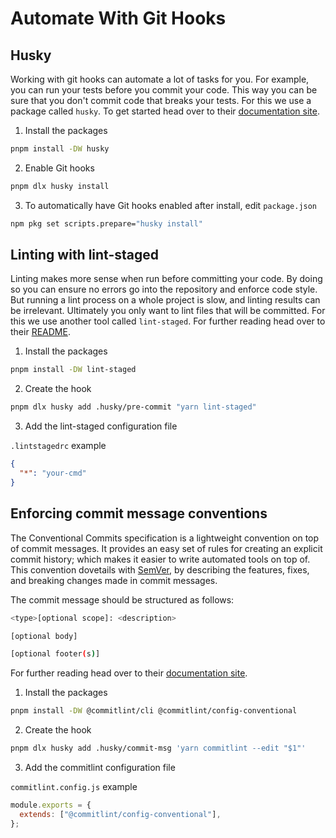 # Automate With Git Hooks

## Husky

Working with git hooks can automate a lot of tasks for you. For example, you can run your tests before you commit your code. This way you can be sure that you don't commit code that breaks your tests. For this we use a package called `husky`. To get started head over to their [documentation site](https://typicode.github.io/husky/getting-started.html).

1. Install the packages

```bash
pnpm install -DW husky
```

2. Enable Git hooks

```bash
pnpm dlx husky install
```

3. To automatically have Git hooks enabled after install, edit `package.json`

```bash
npm pkg set scripts.prepare="husky install"
```

## Linting with lint-staged

Linting makes more sense when run before committing your code. By doing so you can ensure no errors go into the repository and enforce code style. But running a lint process on a whole project is slow, and linting results can be irrelevant. Ultimately you only want to lint files that will be committed. For this we use another tool called `lint-staged`. For further reading head over to their [README](https://github.com/lint-staged/lint-staged).

1. Install the packages

```bash
pnpm install -DW lint-staged
```

2. Create the hook

```bash
pnpm dlx husky add .husky/pre-commit "yarn lint-staged"
```

3. Add the lint-staged configuration file

`.lintstagedrc` example

```json
{
  "*": "your-cmd"
}
```

## Enforcing commit message conventions

The Conventional Commits specification is a lightweight convention on top of commit messages. It provides an easy set of rules for creating an explicit commit history; which makes it easier to write automated tools on top of. This convention dovetails with [SemVer](https://semver.org/), by describing the features, fixes, and breaking changes made in commit messages.

The commit message should be structured as follows:

```bash
<type>[optional scope]: <description>

[optional body]

[optional footer(s)]
```

For further reading head over to their [documentation site](https://www.conventionalcommits.org/en/v1.0.0/).

1. Install the packages

```bash
pnpm install -DW @commitlint/cli @commitlint/config-conventional
```

2. Create the hook

```bash
pnpm dlx husky add .husky/commit-msg 'yarn commitlint --edit "$1"'
```

3. Add the commitlint configuration file

`commitlint.config.js` example

```js
module.exports = {
  extends: ["@commitlint/config-conventional"],
};
```

<style>
  {`
  #storybook-docs :is(ul, ol) {
    list-style: auto;
  }
  `}
</style>
